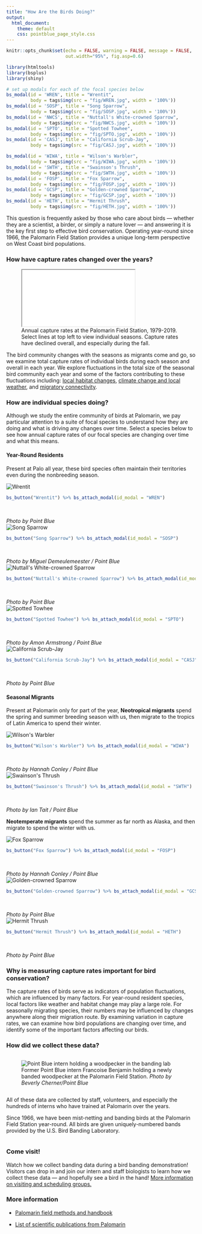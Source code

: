 ```yaml
---
title: "How Are the Birds Doing?"
output: 
  html_document:
    theme: default
    css: pointblue_page_style.css
---
```


```r
knitr::opts_chunk$set(echo = FALSE, warning = FALSE, message = FALSE, 
                      out.width="95%", fig.asp=0.6)

library(htmltools)
library(bsplus)
library(shiny)

# set up modals for each of the focal species below
bs_modal(id = 'WREN', title = "Wrentit", 
         body = tags$img(src = "fig/WREN.jpg", width = '100%'))
bs_modal(id = 'SOSP', title = "Song Sparrow", 
         body = tags$img(src = "fig/SOSP.jpg", width = '100%'))
bs_modal(id = 'NWCS', title = "Nuttall's White-crowned Sparrow", 
         body = tags$img(src = "fig/NWCS.jpg", width = '100%'))
bs_modal(id = 'SPTO', title = "Spotted Towhee", 
         body = tags$img(src = "fig/SPTO.jpg", width = '100%'))
bs_modal(id = 'CASJ', title = "California Scrub-Jay", 
         body = tags$img(src = "fig/CASJ.jpg", width = '100%'))

bs_modal(id = 'WIWA', title = "Wilson's Warbler", 
         body = tags$img(src = "fig/WIWA.jpg", width = '100%'))
bs_modal(id = 'SWTH', title = "Swainson's Thrush", 
         body = tags$img(src = "fig/SWTH.jpg", width = '100%'))
bs_modal(id = 'FOSP', title = "Fox Sparrow", 
         body = tags$img(src = "fig/FOSP.jpg", width = '100%'))
bs_modal(id = 'GCSP', title = "Golden-crowned Sparrow", 
         body = tags$img(src = "fig/GCSP.jpg", width = '100%'))
bs_modal(id = 'HETH', title = "Hermit Thrush", 
         body = tags$img(src = "fig/HETH.jpg", width = '100%'))
```

This question is frequently asked by those who care about birds &mdash; whether they are a scientist, a birder, or simply a nature lover &mdash; and answering it is the key first step to effective bird conservation. Operating year-round since 1966, the Palomarin Field Station provides a unique long-term perspective on West Coast bird populations. 

### How have capture rates changed over the years?

<figure>
<iframe src="widget/graph_total_capturestats.html"></iframe>
<figcaption>
Annual capture rates at the Palomarin Field Station, 1979-2019. Select lines at top left to view individual seasons. Capture rates have declined overall, and especially during the fall.
</figcaption>
</figure>

The bird community changes with the seasons as migrants come and go, so we examine total capture rates of individual birds during each season and overall in each year. We explore fluctuations in the total size of the seasonal bird community each year and some of the factors contributing to these fluctuations including: [local habitat changes](habitat.html), [climate change and local weather](climate.html), and [migratory connectivity](connections.html).  

### How are individual species doing?
Although we study the entire community of birds at Palomarin, we pay particular attention to a suite of focal species to understand how they are doing and what is driving any changes over time. Select a species below to see how annual capture rates of our focal species are changing over time and what this means. 

#### Year-Round Residents
Present at Palo all year, these bird species often maintain their territories even during the nonbreeding season. 

<div class="row">
<div class="column5">
![](../images/birds/WREN.png "Wrentit"){#birds}
<figcaption>
```r
bs_button("Wrentit") %>% bs_attach_modal(id_modal = "WREN")
```
<br>
  
*Photo by Point Blue*
</figcaption>
</div>
<div class="column5">
![](../images/birds/SOSP.png "Song Sparrow"){#birds}
<figcaption>
```r
bs_button("Song Sparrow") %>% bs_attach_modal(id_modal = "SOSP")
```
<br>
  
*Photo by Miguel Demeulemeester / Point Blue*
</figcaption>
</div>
<div class="column5">
![](../images/birds/NWCS.png "Nuttall's White-crowned Sparrow"){#birds}
<figcaption>
```r
bs_button("Nuttall's White-crowned Sparrow") %>% bs_attach_modal(id_modal = "NWCS")
```
<br>
  
*Photo by Point Blue*
</figcaption>
</div>
<div class="column5">
![](../images/birds/SPTO.png "Spotted Towhee"){#birds}
<figcaption>
```r
bs_button("Spotted Towhee") %>% bs_attach_modal(id_modal = "SPTO")
```
<br>
  
*Photo by Amon Armstrong / Point Blue*
</figcaption>
</div>
<div class="column5">
![](../images/birds/CASJ.png "California Scrub-Jay"){#birds}
<figcaption>
```r
bs_button("California Scrub-Jay") %>% bs_attach_modal(id_modal = "CASJ")
```
<br>
  
*Photo by Point Blue*
</figcaption>
</div>
</div>

#### Seasonal Migrants
Present at Palomarin only for part of the year, **Neotropical migrants** spend the spring and summer breeding season with us, then migrate to the tropics of Latin America to spend their winter.

<div class="row">
<div class="column5">
![](../images/birds/WIWA.png "Wilson's Warbler"){#birds}
<figcaption>
```r
bs_button("Wilson's Warbler") %>% bs_attach_modal(id_modal = "WIWA")
```
<br>
  
*Photo by Hannah Conley / Point Blue*
</figcaption>
</div>
<div class="column5">
![](../images/birds/SWTH.png "Swainson's Thrush"){#birds}
<figcaption>
```r
bs_button("Swainson's Thrush") %>% bs_attach_modal(id_modal = "SWTH")
```
<br>
  
*Photo by Ian Tait / Point Blue*
</figcaption>
</div>
</div>

**Neotemperate migrants** spend the summer as far north as Alaska, and then migrate to spend the winter with us.

<div class="row">
<div class="column5">
![](../images/birds/FOSP.png "Fox Sparrow"){#birds}
<figcaption>
```r
bs_button("Fox Sparrow") %>% bs_attach_modal(id_modal = "FOSP")
```
<br>
  
*Photo by Hannah Conley / Point Blue*
</figcaption>
</div>
<div class="column5">
![](../images/birds/GCSP.png "Golden-crowned Sparrow"){#birds}
<figcaption>
```r
bs_button("Golden-crowned Sparrow") %>% bs_attach_modal(id_modal = "GCSP")
```
<br>
  
*Photo by Point Blue*
</figcaption>
</div>
<div class="column5">
![](../images/birds/HETH.png "Hermit Thrush"){#birds}
<figcaption>
```r
bs_button("Hermit Thrush") %>% bs_attach_modal(id_modal = "HETH")
```
<br>
  
*Photo by Point Blue*
</figcaption>
</div>
</div>

### Why is measuring capture rates important for bird conservation?
The capture rates of birds serve as indicators of population fluctuations, which are influenced by many factors. For year-round resident species, local factors like weather and habitat change may play a large role. For seasonally migrating species, their numbers may be influenced by changes anywhere along their migration route. By examining variation in capture rates, we can examine how bird populations are changing over time, and identify some of the important factors affecting our birds.

### How did we collect these data?
<div class="row">
<div class="column">
<figure>
![](../images/birds/banding_intern_Francoise.jpg "Point Blue intern holding a woodpecker in the banding lab")
<figcaption>
Former Point Blue intern Francoise Benjamin holding a newly banded woodpecker at the Palomarin Field Station. *Photo by Beverly Cherner/Point Blue*
</figcaption>
</figure>
</div>
<div class="column">
All of these data are collected by staff, volunteers, and especially the hundreds of interns who have trained at Palomarin over the years. 

Since 1966, we have been mist-netting and banding birds at the Palomarin Field Station year-round. All birds are given uniquely-numbered bands provided by the U.S. Bird Banding Laboratory. 
</div>
</div>

### Come visit!
Watch how we collect banding data during a bird banding demonstration! Visitors can drop in and join our intern and staff biologists to learn how we collect these data &mdash; and hopefully see a bird in the hand! [More information on visiting and scheduling groups.](https://www.pointblue.org/about-us/contact-visit-us/){target="_blank"}


### More information
* [Palomarin field methods and handbook](https://sites.google.com/pointblue.org/palomarinresources/methods)

* [List of scientific publications from Palomarin](https://sites.google.com/pointblue.org/palomarinresources/publications)


